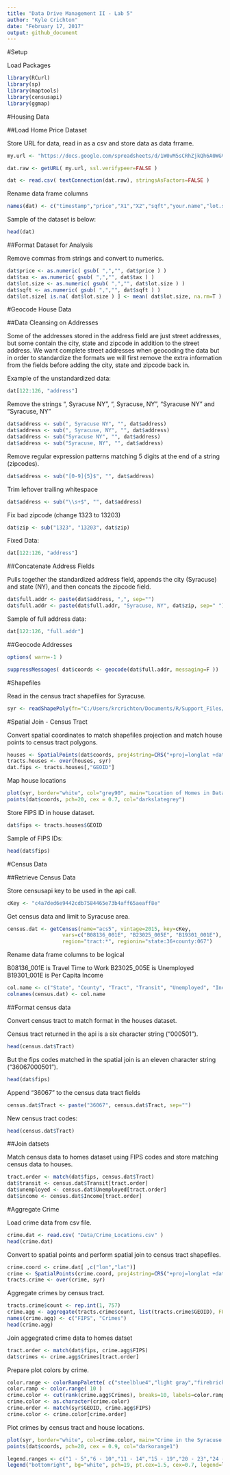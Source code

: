 ```yaml
---
title: "Data Drive Management II - Lab 5"
author: "Kyle Crichton"
date: "February 17, 2017"
output: github_document
---
```


#Setup

Load Packages

```r
library(RCurl)
library(sp)
library(maptools)
library(censusapi)
library(ggmap)
```

#Housing Data

##Load Home Price Dataset

Store URL for data, read in as a csv and store data as  data frrame.

```r
my.url <- "https://docs.google.com/spreadsheets/d/1W0vM5sCRhZjkQh6A0WGV8j1rhQAjecCrQW7PguHft-E/pub?gid=1989082857&single=true&output=csv"

dat.raw <- getURL( my.url, ssl.verifypeer=FALSE )

dat <- read.csv( textConnection(dat.raw), stringsAsFactors=FALSE )
```

Rename data frame columns

```r
names(dat) <- c("timestamp","price","X1","X2","sqft","your.name","lot.size","beds","bath","garage","year","elementary","middle","high","walk","tax","highway","restaurant","starbucks","park","mall","address","zip","tract" )
```

Sample of the dataset is below:

```r
head(dat)
```

##Format Dataset for Analysis

Remove commas from strings and convert to numerics.

```r
dat$price <- as.numeric( gsub( ",","", dat$price ) )
dat$tax <- as.numeric( gsub( ",","", dat$tax ) )
dat$lot.size <- as.numeric( gsub( ",","", dat$lot.size ) )
dat$sqft <- as.numeric( gsub( ",","", dat$sqft ) )
dat$lot.size[ is.na( dat$lot.size ) ] <- mean( dat$lot.size, na.rm=T )
```

#Geocode House Data

##Data Cleansing on Addresses

Some of the addresses stored in the address field are just street addresses, but some contain the city, state and zipcode in addition to the street address.  We want complete street addresses when geocoding the data but in order to standardize the formats we will first remove the extra information from the fields before adding the city, state and zipcode back in.

Example of the unstandardized data:

```r
dat[122:126, "address"]
```

Remove the strings ", Syracuse NY", ", Syracuse, NY", "Syracuse NY" and "Syracuse, NY"

```r
dat$address <- sub(", Syracuse NY", "", dat$address)
dat$address <- sub(", Syracuse, NY", "", dat$address)
dat$address <- sub("Syracuse NY", "", dat$address)
dat$address <- sub("Syracuse, NY", "", dat$address)
```

Remove regular expression patterns matching 5 digits at the end of a string (zipcodes).

```r
dat$address <- sub("[0-9]{5}$", "", dat$address)
```

Trim leftover trailing whitespace

```r
dat$address <- sub("\\s+$", "", dat$address)
```

Fix bad zipcode (change 1323 to 13203)

```r
dat$zip <- sub("1323", "13203", dat$zip)
```

Fixed Data:

```r
dat[122:126, "address"]
```

##Concatenate Address Fields

Pulls together the standardized address field, appends the city (Syracuse) and state (NY), and then concats the zipcode field.

```r
dat$full.addr <- paste(dat$address, ",", sep="")
dat$full.addr <- paste(dat$full.addr, "Syracuse, NY", dat$zip, sep=" ")
```

Sample of full address data:

```r
dat[122:126, "full.addr"]
```

##Geocode Addresses

```r
options( warn=-1 ) 

suppressMessages( dat$coords <- geocode(dat$full.addr, messaging=F ))
```

#Shapefiles

Read in the census tract shapefiles for Syracuse.

```r
syr <- readShapePoly(fn="C:/Users/krcrichton/Documents/R/Support_Files/tl_2015_36_tract/tl_2015_36_tract",proj4string=CRS("+proj=longlat +datum=WGS84"))
```

#Spatial Join - Census Tract

Convert spatial coordinates to match shapefiles projection and match house points to census tract polygons.

```r
houses <- SpatialPoints(dat$coords, proj4string=CRS("+proj=longlat +datum=WGS84"))
tracts.houses <- over(houses, syr)
dat.fips <- tracts.houses[,"GEOID"]
```

Map house locations

```r
plot(syr, border="white", col="grey90", main="Location of Homes in Dataset", xlim=c(-76.2, -76.1), ylim=c(43.0, 43.1))
points(dat$coords, pch=20, cex = 0.7, col="darkslategrey")
```

Store FIPS ID in house dataset.

```r
dat$fips <- tracts.houses$GEOID
```

Sample of FIPS IDs:

```r
head(dat$fips)
```

#Census Data

##Retrieve Census Data

Store censusapi key to be used in the api call.

```r
cKey <- "c4a7ded6e9442cdb7584465e73b4aff65aeaff8e"
```

Get census data and limit to Syracuse area.

```r
census.dat <- getCensus(name="acs5", vintage=2015, key=cKey, 
                  vars=c("B08136_001E", "B23025_005E", "B19301_001E"), 
                  region="tract:*", regionin="state:36+county:067")
```

Rename data frame columns to be logical

B08136_001E is Travel Time to Work
B23025_005E is Unemployed
B19301_001E is Per Capita Income

```r
col.name <- c("State", "County", "Tract", "Transit", "Unemployed", "Income")
colnames(census.dat) <- col.name
```

##Format census data

Convert census tract to match format in the houses dataset.

Census tract returned in the api is a six character string ("000501").

```r
head(census.dat$Tract)
```

But the fips codes matched in the spatial join is an eleven character string ("36067000501").

```r
head(dat$fips)
```

Append "36067" to the census data tract fields

```r
census.dat$Tract <- paste("36067", census.dat$Tract, sep="")
```

New census tract codes:

```r
head(census.dat$Tract)
```

##Join datsets

Match census data to homes dataset using FIPS codes and store matching census data to houses.

```r
tract.order <- match(dat$fips, census.dat$Tract)
dat$transit <- census.dat$Transit[tract.order]
dat$unemployed <- census.dat$Unemployed[tract.order]
dat$income <- census.dat$Income[tract.order]
```

#Aggregate Crime

Load crime data from csv file.

```r
crime.dat <- read.csv( "Data/Crime_Locations.csv" )
head(crime.dat)
```

Convert to spatial points and perform spatial join to census tract shapefiles.

```r
crime.coord <- crime.dat[ ,c("lon","lat")]
crime <- SpatialPoints(crime.coord, proj4string=CRS("+proj=longlat +datum=WGS84"))
tracts.crime <- over(crime, syr)  
```

Aggregate crimes by census tract.

```r
tracts.crime$count <- rep.int(1, 757)
crime.agg <- aggregate(tracts.crime$count, list(tracts.crime$GEOID), FUN="sum")
names(crime.agg) <- c("FIPS", "Crimes")
head(crime.agg)
```

Join aggegrated crime data to homes datset

```r
tract.order <- match(dat$fips, crime.agg$FIPS)
dat$crimes <- crime.agg$Crimes[tract.order]
```

Prepare plot colors by crime.

```r
color.range <- colorRampPalette( c("steelblue4","light gray","firebrick4") )
color.ramp <- color.range( 10 )
crime.color <- cut(rank(crime.agg$Crimes), breaks=10, labels=color.ramp)
crime.color <- as.character(crime.color)
crime.order <- match(syr$GEOID, crime.agg$FIPS)
crime.color <- crime.color[crime.order]
```

Plot crimes by census tract and house locations.

```r
plot(syr, border="white", col=crime.color, main="Crime in the Syracuse Area", xlim=c(-76.2, -76.1), ylim=c(43.0, 43.1))
points(dat$coords, pch=20, cex = 0.9, col="darkorange1")

legend.ranges <- c("1 - 5","6 - 10","11 - 14","15 - 19","20 - 23","24 - 27","28 - 32","33 - 36","37 - 41","42 - 45")
legend("bottomright", bg="white", pch=19, pt.cex=1.5, cex=0.7, legend=legend.ranges, col=color.ramp)
```